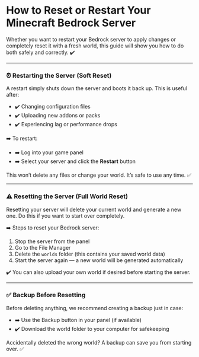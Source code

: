 # How to Reset or Restart Your Minecraft Bedrock Server

Whether you want to restart your Bedrock server to apply changes or completely reset it with a fresh world, this guide will show you how to do both safely and correctly. ✔️

***

### ⏰ Restarting the Server (Soft Reset)

A restart simply shuts down the server and boots it back up. This is useful after:

* ✔️ Changing configuration files
* ✔️ Uploading new addons or packs
* ✔️ Experiencing lag or performance drops

➡️ To restart:

* ➡️ Log into your game panel
* ➡️ Select your server and click the **Restart** button

This won’t delete any files or change your world. It’s safe to use any time. ✅

***

### ⚠️ Resetting the Server (Full World Reset)

Resetting your server will delete your current world and generate a new one. Do this if you want to start over completely.

➡️ Steps to reset your Bedrock server:

1. Stop the server from the panel
2. Go to the File Manager
3. Delete the `worlds` folder (this contains your saved world data)
4. Start the server again — a new world will be generated automatically

✔️ You can also upload your own world if desired before starting the server.

***

### ✅ Backup Before Resetting

Before deleting anything, we recommend creating a backup just in case:

* ➡️ Use the Backup button in your panel (if available)
* ✔️ Download the world folder to your computer for safekeeping

Accidentally deleted the wrong world? A backup can save you from starting over. ✅
